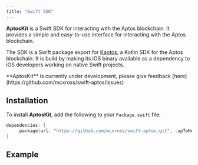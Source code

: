 ```yaml
---
title: "Swift SDK"
---
```



**AptosKit** is a Swift SDK for interacting with the Aptos blockchain.
It provides a simple and easy-to-use interface for interacting with the Aptos
blockchain.

The SDK is a Swift package export for [Kaptos](../../../../../../build/sdks/community-sdks/kotlin-sdk), a Kotlin SDK for
the Aptos blockchain. It is build by making its iOS binary available as a
dependency to iOS developers working on native Swift projects.

<Aside type="note">
  **AptosKit** is currently under development, please give feedback [here](https://github.com/mcxross/swift-aptos/issues)
</Aside>

## Installation

To install **AptosKit**, add the following to your `Package.swift` file:

```swift filename="Package.swift"
dependencies: [
    .package(url: "https://github.com/mcxross/swift-aptos.git", .upToNextMajor(from: <version>))
]
```

## Example

<CardGrid>
  <LinkCard href="/build/sdks/community-sdks/kotlin-sdk/for-ios-devs/getting-started" title="Quickstart" description="Integrate Aptos in < 5 minutes" />

  <LinkCard href="https://github.com/mcxross/swift-aptos/tree/main/iOSDemo/iOSDemo" title="iOS Demo" description="Sample iOS app using AptosKit" target="_blank" />
</CardGrid>
